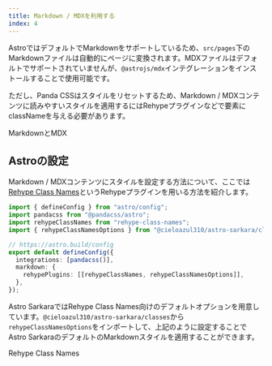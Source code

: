 ```yaml
---
title: Markdown / MDXを利用する
index: 4
---
```


AstroではデフォルトでMarkdownをサポートしているため、`src/pages`下のMarkdownファイルは自動的にページに変換されます。MDXファイルはデフォルトでサポートされていませんが、`@astrojs/mdx`インテグレーションをインストールすることで使用可能です。

ただし、Panda CSSはスタイルをリセットするため、Markdown / MDXコンテンツに読みやすいスタイルを適用するにはRehypeプラグインなどで要素にclassNameを与える必要があります。

<PanelLink href="https://docs.astro.build/ja/guides/markdown-content/">MarkdownとMDX</PanelLink>

## Astroの設定

Markdown / MDXコンテンツにスタイルを設定する方法について、ここでは[Rehype Class Names]というRehypeプラグインを用いる方法を紹介します。

```ts
import { defineConfig } from "astro/config";
import pandacss from "@pandacss/astro";
import rehypeClassNames from "rehype-class-names";
import { rehypeClassNamesOptions } from "@cieloazul310/astro-sarkara/classes";

// https://astro.build/config
export default defineConfig({
  integrations: [pandacss()],
  markdown: {
    rehypePlugins: [[rehypeClassNames, rehypeClassNamesOptions]],
  },
});
```

Astro SarkaraではRehype Class Names向けのデフォルトオプションを用意しています。`@cieloazul310/astro-sarkara/classes`から`rehypeClassNamesOptions`をインポートして、上記のように設定することでAstro SarkaraのデフォルトのMarkdownスタイルを適用することができます。

<PanelLink href="https://github.com/riderjensen/rehype-class-names">Rehype Class Names</PanelLink>

[Rehype Class Names]: https://github.com/riderjensen/rehype-class-names

